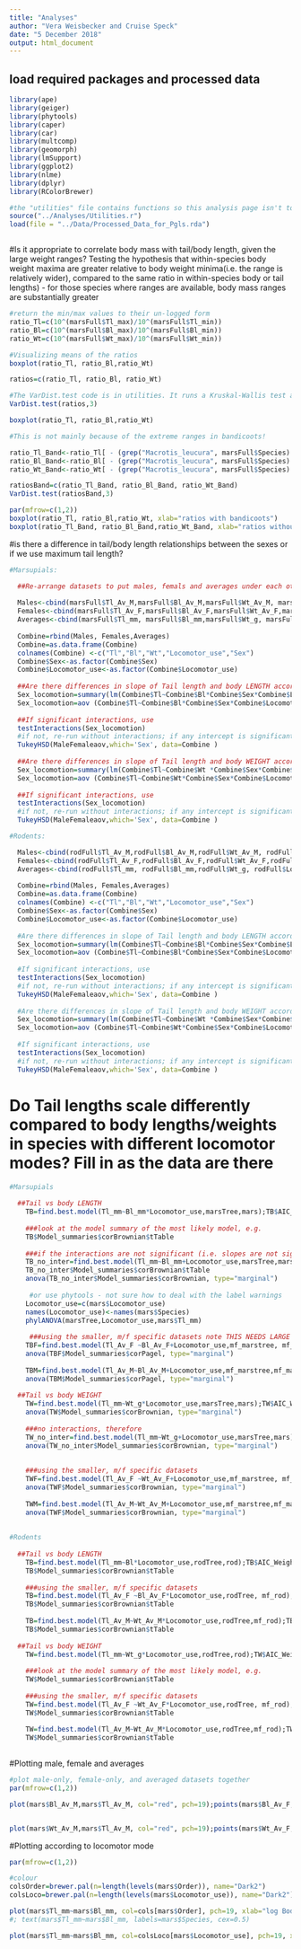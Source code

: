 ```yaml
---
title: "Analyses"
author: "Vera Weisbecker and Cruise Speck"
date: "5 December 2018"
output: html_document
---
```




## load required packages and processed data



```r
library(ape)
library(geiger)
library(phytools)
library(caper)
library(car)
library(multcomp)
library(geomorph)
library(lmSupport)
library(ggplot2)
library(nlme)
library(dplyr)
library(RColorBrewer)

#the "utilities" file contains functions so this analysis page isn't too cluttered
source("../Analyses/Utilities.r")
load(file = "../Data/Processed_Data_for_Pgls.rda")



```

#Is it appropriate to correlate body mass with tail/body length, given the large weight ranges? Testing the hypothesis that within-species body weight maxima are greater relative to body weight minima(i.e. the range is relatively wider), compared to the same ratio in within-species body or tail lengths) - for those species where ranges are available, body mass ranges are substantially greater

```r
#return the min/max values to their un-logged form
ratio_Tl=c(10^(marsFull$Tl_max)/10^(marsFull$Tl_min))
ratio_Bl=c(10^(marsFull$Bl_max)/10^(marsFull$Bl_min))
ratio_Wt=c(10^(marsFull$Wt_max)/10^(marsFull$Wt_min))

#Visualizing means of the ratios 
boxplot(ratio_Tl, ratio_Bl,ratio_Wt)

ratios=c(ratio_Tl, ratio_Bl, ratio_Wt)

#The VarDist.test code is in utilities. It runs a Kruskal-Wallis test and then a pairwise wilcoxon test on the ratios
VarDist.test(ratios,3)

boxplot(ratio_Tl, ratio_Bl,ratio_Wt)

#This is not mainly because of the extreme ranges in bandicoots!

ratio_Tl_Band<-ratio_Tl[ - (grep("Macrotis_leucura", marsFull$Species):grep("Echymipera_rufescens", mars$Species))]
ratio_Bl_Band<-ratio_Bl[ - (grep("Macrotis_leucura", marsFull$Species):grep("Echymipera_rufescens", mars$Species))]
ratio_Wt_Band<-ratio_Wt[ - (grep("Macrotis_leucura", marsFull$Species):grep("Echymipera_rufescens", mars$Species))]

ratiosBand=c(ratio_Tl_Band, ratio_Bl_Band, ratio_Wt_Band)
VarDist.test(ratiosBand,3)

par(mfrow=c(1,2))
boxplot(ratio_Tl, ratio_Bl,ratio_Wt, xlab="ratios with bandicoots")
boxplot(ratio_Tl_Band, ratio_Bl_Band,ratio_Wt_Band, xlab="ratios without bandicoots")


```

#is there a difference in tail/body length relationships between the sexes or if we use maximum tail length?

```r
#Marsupials:

  ##Re-arrange datasets to put males, femals and averages under each other, turning into a data frame for column names
  
  Males<-cbind(marsFull$Tl_Av_M,marsFull$Bl_Av_M,marsFull$Wt_Av_M, marsFull$Locomotor_use,rep(1,length(marsFull$Tl_Av_M)))
  Females<-cbind(marsFull$Tl_Av_F,marsFull$Bl_Av_F,marsFull$Wt_Av_F,marsFull$Locomotor_use, rep(2,length(marsFull$Tl_Av_F)))
  Averages<-cbind(marsFull$Tl_mm, marsFull$Bl_mm,marsFull$Wt_g, marsFull$Locomotor_use,rep(3,length(marsFull$Bl_mm)))
  
  Combine=rbind(Males, Females,Averages)
  Combine=as.data.frame(Combine)
  colnames(Combine) <-c("Tl","Bl","Wt","Locomotor_use","Sex")
  Combine$Sex<-as.factor(Combine$Sex)
  Combine$Locomotor_use<-as.factor(Combine$Locomotor_use)
  
  ##Are there differences in slope of Tail length and body LENGTH according to locomotor use, sex, or averages between sexes?
  Sex_locomotion=summary(lm(Combine$Tl~Combine$Bl*Combine$Sex*Combine$Locomotor_use))
  Sex_locomotion=aov (Combine$Tl~Combine$Bl*Combine$Sex*Combine$Locomotor_use)
  
  ##If significant interactions, use
  testInteractions(Sex_locomotion)
  #if not, re-run without interactions; if any intercept is significant, run something like the below
  TukeyHSD(MaleFemaleaov,which='Sex', data=Combine )
  
  ##Are there differences in slope of Tail length and body WEIGHT according to locomotor use, sex, or averages between sexes?
  Sex_locomotion=summary(lm(Combine$Tl~Combine$Wt *Combine$Sex*Combine$Locomotor_use))
  Sex_locomotion=aov (Combine$Tl~Combine$Wt*Combine$Sex*Combine$Locomotor_use)
  
  ##If significant interactions, use
  testInteractions(Sex_locomotion)
  #if not, re-run without interactions; if any intercept is significant, run something like the below
  TukeyHSD(MaleFemaleaov,which='Sex', data=Combine )

#Rodents:

  Males<-cbind(rodFull$Tl_Av_M,rodFull$Bl_Av_M,rodFull$Wt_Av_M, rodFull$Locomotor_use,rep(1,length(rodFull$Tl_Av_M)))
  Females<-cbind(rodFull$Tl_Av_F,rodFull$Bl_Av_F,rodFull$Wt_Av_F,rodFull$Locomotor_use, rep(2,length(rodFull$Tl_Av_F)))
  Averages<-cbind(rodFull$Tl_mm, rodFull$Bl_mm,rodFull$Wt_g, rodFull$Locomotor_use,rep(3,length(rodFull$Bl_mm)))
  
  Combine=rbind(Males, Females,Averages)
  Combine=as.data.frame(Combine)
  colnames(Combine) <-c("Tl","Bl","Wt","Locomotor_use","Sex")
  Combine$Sex<-as.factor(Combine$Sex)
  Combine$Locomotor_use<-as.factor(Combine$Locomotor_use)
  
  #Are there differences in slope of Tail length and body LENGTH according to locomotor use, sex, or averages between sexes?
  Sex_locomotion=summary(lm(Combine$Tl~Combine$Bl*Combine$Sex*Combine$Locomotor_use))
  Sex_locomotion=aov (Combine$Tl~Combine$Bl*Combine$Sex*Combine$Locomotor_use)
  
  #If significant interactions, use
  testInteractions(Sex_locomotion)
  #if not, re-run without interactions; if any intercept is significant, run something like the below
  TukeyHSD(MaleFemaleaov,which='Sex', data=Combine )
  
  #Are there differences in slope of Tail length and body WEIGHT according to locomotor use, sex, or averages between sexes?
  Sex_locomotion=summary(lm(Combine$Tl~Combine$Wt *Combine$Sex*Combine$Locomotor_use))
  Sex_locomotion=aov (Combine$Tl~Combine$Wt*Combine$Sex*Combine$Locomotor_use)
  
  #If significant interactions, use
  testInteractions(Sex_locomotion)
  #if not, re-run without interactions; if any intercept is significant, run something like the below
  TukeyHSD(MaleFemaleaov,which='Sex', data=Combine )


```

# Do Tail lengths scale differently compared to body lengths/weights in species with different locomotor modes? Fill in as the data are there

```r

#Marsupials
    
  ##Tail vs body LENGTH
    TB=find.best.model(Tl_mm~Bl_mm*Locomotor_use,marsTree,mars);TB$AIC_Weights
     
    ###look at the model summary of the most likely model, e.g. 
    TB$Model_summaries$corBrownian$tTable
      
    ###if the interactions are not significant (i.e. slopes are not sig. different), drop them    
    TB_no_inter=find.best.model(Tl_mm~Bl_mm+Locomotor_use,marsTree,mars);TB$AIC_Weights
    TB_no_inter$Model_summaries$corBrownian$tTable
    anova(TB_no_inter$Model_summaries$corBrownian, type="marginal")
   
     #or use phytools - not sure how to deal with the label warnings
    Locomotor_use=c(mars$Locomotor_use)
    names(Locomotor_use)<-names(mars$Species)
    phylANOVA(marsTree,Locomotor_use,mars$Tl_mm)
    
     ###using the smaller, m/f specific datasets note THIS NEEDS LARGE NUMBERS OF DATA SO DOES NOT ALWAYS DO INTERACTIONS
    TBF=find.best.model(Tl_Av_F ~Bl_Av_F+Locomotor_use,mf_marstree, mf_mars);TB$AIC_Weights
    anova(TBF$Model_summaries$corPagel, type="marginal")
    
    TBM=find.best.model(Tl_Av_M~Bl_Av_M+Locomotor_use,mf_marstree,mf_mars); TB$AIC_Weights
    anova(TBM$Model_summaries$corPagel, type="marginal")
    
  ##Tail vs body WEIGHT
    TW=find.best.model(Tl_mm~Wt_g*Locomotor_use,marsTree,mars);TW$AIC_Weights
    anova(TW$Model_summaries$corBrownian, type="marginal")  
    
    ###no interactions, therefore
    TW_no_inter=find.best.model(Tl_mm~Wt_g+Locomotor_use,marsTree,mars);TW$AIC_Weights
    anova(TW_no_inter$Model_summaries$corBrownian, type="marginal") 
    
    
    ###using the smaller, m/f specific datasets
    TWF=find.best.model(Tl_Av_F ~Wt_Av_F+Locomotor_use,mf_marstree, mf_mars);TW$AIC_Weights
    anova(TWF$Model_summaries$corBrownian, type="marginal") 
      
    TWM=find.best.model(Tl_Av_M~Wt_Av_M+Locomotor_use,mf_marstree,mf_mars);TW$AIC_Weights
    anova(TWF$Model_summaries$corBrownian, type="marginal") 
  
    
#Rodents
    
  ##Tail vs body LENGTH
    TB=find.best.model(Tl_mm~Bl*Locomotor_use,rodTree,rod);TB$AIC_Weights
    TB$Model_summaries$corBrownian$tTable
      
    ###using the smaller, m/f specific datasets
    TB=find.best.model(Tl_Av_F ~Bl_Av_F*Locomotor_use,rodTree, mf_rod);TB$AIC_Weights
    TB$Model_summaries$corBrownian$tTable
      
    TB=find.best.model(Tl_Av_M~Wt_Av_M*Locomotor_use,rodTree,mf_rod);TB$AIC_Weights
    TB$Model_summaries$corBrownian$tTable
      
  ##Tail vs body WEIGHT
    TW=find.best.model(Tl_mm~Wt_g*Locomotor_use,rodTree,rod);TW$AIC_Weights
     
    ###look at the model summary of the most likely model, e.g. 
    TW$Model_summaries$corBrownian$tTable
      
    ###using the smaller, m/f specific datasets
    TW=find.best.model(Tl_Av_F ~Wt_Av_F*Locomotor_use,rodTree, mf_rod);TW$AIC_Weights
    TW$Model_summaries$corBrownian$tTable
      
    TW=find.best.model(Tl_Av_M~Wt_Av_M*Locomotor_use,rodTree,mf_rod);TW$AIC_Weights
    TW$Model_summaries$corBrownian$tTable
   
```

#Plotting male, female and averages 

```r
  
#plot male-only, female-only, and averaged datasets together
par(mfrow=c(1,2))

plot(mars$Bl_Av_M,mars$Tl_Av_M, col="red", pch=19);points(mars$Bl_Av_F,mars$Tl_Av_F, col="blue", pch=19);points(mars$Bl_mm,mars$Tl_mm, col="green", pch=19);abline(lm(mars$Tl_Av_M~mars$Bl_Av_M), col="red");abline(lm(mars$Tl_Av_F~mars$Bl_Av_F), col="blue"); abline(lm(mars$Tl_mm~mars$Bl_mm), col="green")


plot(mars$Wt_Av_M,mars$Tl_Av_M, col="red", pch=19);points(mars$Wt_Av_F,mars$Tl_Av_F, col="blue", pch=19);points(mars$Wt_g,mars$Tl_mm, col="green", pch=19);abline(lm(mars$Tl_Av_M~mars$Wt_Av_M), col="red");abline(lm(mars$Tl_Av_F~mars$Wt_Av_F), col="blue"); abline(lm(mars$Tl_mm~mars$Wt_g), col="green")  


```
#Plotting according to locomotor mode

```r

par(mfrow=c(1,2))

#colour 
colsOrder=brewer.pal(n=length(levels(mars$Order)), name="Dark2")
colsLoco=brewer.pal(n=length(levels(mars$Locomotor_use)), name="Dark2")

plot(mars$Tl_mm~mars$Bl_mm, col=cols[mars$Order], pch=19, xlab="log Body length", ylab="log Tail length" );legend("topleft", c("Dasyuromorph" ,  "Diprotodontian", "Peramelemorph"), pch=19, col=colsOrder, cex=0.7)
#; text(mars$Tl_mm~mars$Bl_mm, labels=mars$Species, cex=0.5)

plot(mars$Tl_mm~mars$Bl_mm, col=colsLoco[mars$Locomotor_use], pch=19, xlab="log Body length", ylab="log Tail length" ); legend("topleft",levels(mars$Locomotor_use) , pch=19, col=colsLoco, cex=0.7)



```
